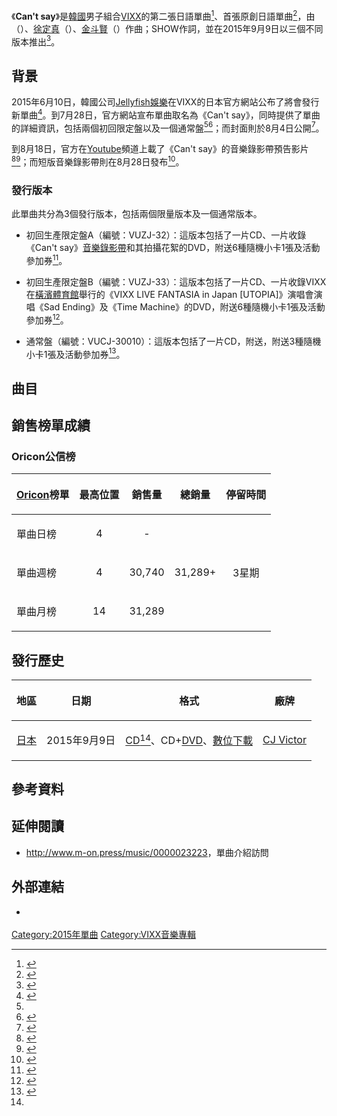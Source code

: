 {{Infobox single
|Name          = Can't say
|Cover         = VIXX Can't say.jpg
|Border        = yes
|Caption       = 通常盤封面
|Artist        = [[VIXX|VIXX]]
|Album         = [[Depend_on_me_(VIXX專輯)|Depend on me]]
|Released      = 2015年9月9日<br><small>（見[[#發行歷史|發行歷史]]）</small>
|Format        = [[CD|CD]]、[[數位音樂下載|數位下載]]
|B-side        = 迎接你（{{lang|ja|迎えに行こう}}）
|Recorded      = 2015年
|Genre         = [[日語流行音樂|日語流行音樂]]
|Length        = 3:27
|Writer        = {{link-ko|黃世駿|황세준}}（{{lang|ko|황세준}}）、[[徐定真|徐定真]]（{{lang|ko|서정진}}）、[[金斗賢|金斗賢]]（{{lang|ko|김두현}}）、SHOW
|Producer      = 黃世駿
| Chart position = * 日榜最高排名第4位<small>（9月9日，[[Oricon公信榜|Oricon]]）</small> 
* 週榜最高排名第4位<small>（9月13日，[[Oricon公信榜|Oricon]]）</small> 
|Label         = [[勝利娛樂|CJ Victor]]
|  Misc        = {{Extra chronology 2
  | Artist      = [[VIXX|VIXX]]日語單曲
  | Type        = single
  | Last single = [[Love_Letter_(VIXX日語單曲)|Love Letter]]<br>（2015年）
  | This single = '''Can't say'''<br>（2015年）
  | Next single = [[花風_(VIXX單曲)|花風]]<br>（2016年）
  }}
{{Extra chronology 2
  | Artist      = [[VIXX|VIXX]]單曲
  | Type        = single
  | Last single   = [[Boys'_Record|Boys' Record]]<br>（2015年）
  | This single   = '''Can't say'''<br>（2015年）
  | Next single   = [[Zelos_(VIXX單曲)|Zelos]]<br>（2016年）
}}
{{External music video|Type=single|{{YouTube|OmH9RjIZjp4|《Can't say》短版}} }}
}}

《'''Can't say'''》是[[韓國|韓國]]男子組合[[VIXX|VIXX]]的第二張日語單曲<ref>{{cite web |url=http://news.kstyle.com/article.ksn?articleNo=2027490 |script-title=ja:【終了しました】9/9(水)2ndシングルリリース！VIXX直筆サイン入り「Can't say」ポスターを2名様に！応募はTwitterをフォロー＆ツイート |work= |publisher=kstyle |date=2015-08-25 |accessdate=2015-09-05 |archive-date=2015-12-22 |archive-url=https://web.archive.org/web/20151222091224/http://news.kstyle.com/article.ksn?articleNo=2027490 |dead-url=no }}</ref>、首張原創日語單曲<ref name="dit">{{cite web|url=http://vixx.cjve.jp/info_detail.php?id=383&type=1&info_category_id=1|script-title=ja:VIXX 初の日本オリジナル楽曲となる2ndシングル「Can't say」収録内容決定！|title=（需要自行下拉查閱）|work=|publisher=VIXX日本官方網站|date=2015-07-28|accessdate=2015-09-05|deadurl=yes|archiveurl=https://web.archive.org/web/20151222144444/http://vixx.cjve.jp/info_detail.php?id=383&type=1&info_category_id=1|archivedate=2015-12-22}}</ref>，由{{link-ko|黃世駿|황세준}}（{{lang|ko|황세준}}）、[[徐定真|徐定真]]（{{lang|ko|서정진}}）、[[金斗賢|金斗賢]]（{{lang|ko|김두현}}）作曲；SHOW作詞，並在2015年9月9日以三個不同版本推出<ref name="dit">{{cite web|url=http://vixx.cjve.jp/info_detail.php?id=383&type=1&info_category_id=1|script-title=ja:VIXX 初の日本オリジナル楽曲となる2ndシングル「Can't say」収録内容決定！|title=（需要自行下拉查閱）|work=|publisher=VIXX日本官方網站|date=2015-07-28|accessdate=2015-09-05|deadurl=yes|archiveurl=https://web.archive.org/web/20151222144444/http://vixx.cjve.jp/info_detail.php?id=383&type=1&info_category_id=1|archivedate=2015-12-22}}</ref>。

==背景==
2015年6月10日，韓國公司[[Jellyfish娛樂|Jellyfish娛樂]]在VIXX的日本官方網站公布了將會發行新單曲<ref>{{cite web |url=http://vixx.cjve.jp/info_detail.php?id=368&type=1&info_category_id=1 |script-title=ja:VIXX 日本2ndシングル、2015年9月9日（水）リリース決定!! |work= |publisher=VIXX日本官方網站 |date=2015-06-10 |accessdate=2015-09-05 |deadurl=yes |archiveurl=https://web.archive.org/web/20151222151157/http://vixx.cjve.jp/info_detail.php?id=368&type=1&info_category_id=1 |archivedate=2015-12-22 }}</ref>。到7月28日，官方網站宣布單曲取名為《Can't say》，同時提供了單曲的詳細資訊，包括兩個初回限定盤以及一個通常盤<ref name="dit"/><ref>{{cite web|url=http://japanese.kpopstarz.com/articles/38031/20150729/vixx-prelease.htm|script-title=ja:VIXX、9/9発売の2ndシングルは初の日本オリジナル楽曲「Can't Say」に決定！|work=|publisher=[[kpopstarz|kpopstarz]]|date=2015-07-29|accessdate=2015-09-05|archive-date=2015-08-01|archive-url=https://web.archive.org/web/20150801030026/http://japanese.kpopstarz.com/articles/38031/20150729/vixx-prelease.htm|dead-url=no}}</ref>；而封面則於8月4日公開<ref>{{cite web |url=http://vixx.cjve.jp/info_detail.php?id=395&type=1&info_category_id=1 |script-title=ja:VIXX 2ndシングル「Can't say」のジャケット写真公開！ |work= |publisher=VIXX日本官方網站 |date=2015-08-04 |accessdate=2015-09-05 |deadurl=yes |archiveurl=https://web.archive.org/web/20151222124614/http://vixx.cjve.jp/info_detail.php?id=395&type=1&info_category_id=1 |archivedate=2015-12-22 }}</ref>。

到8月18日，官方在[[Youtube|Youtube]]頻道上載了《Can't say》的音樂錄影帶預告影片<ref>{{cite web |url=http://vixx.cjve.jp/info_detail.php?id=409&type=1&info_category_id=1 |script-title=ja:VIXX 2ndシングル「Can't say」ティーザー映像公開！ |work= |publisher=VIXX日本官方網站 |date=2015-08-18 |accessdate=2015-09-05 |deadurl=yes |archiveurl=https://web.archive.org/web/20151222105821/http://vixx.cjve.jp/info_detail.php?id=409&type=1&info_category_id=1 |archivedate=2015-12-22 }}</ref><ref>{{cite web |url=http://k-plaza.com/2015/08/vixx-40.html |script-title=ja:VIXX、2ndシングル「Can’t say」 ティーザー映像公開！ |work= |publisher=[[k-plaza|k-plaza]] |date=2015-08-18 |accessdate=2015-09-05 |archive-date=2015-12-22 |archive-url=https://web.archive.org/web/20151222090646/http://k-plaza.com/2015/08/vixx-40.html |dead-url=no }}</ref>；而短版音樂錄影帶則在8月28日發布<ref>{{cite web |url=http://vixx.cjve.jp/info_detail.php?id=421&type=1&info_category_id=1 |script-title=ja:VIXX 2ndシングル「Can't say」MV (Short ver.) 公開！ |work= |publisher=VIXX日本官方網站 |date=2015-08-28 |accessdate=2015-09-05 |deadurl=yes |archiveurl=https://web.archive.org/web/20151222105700/http://vixx.cjve.jp/info_detail.php?id=421&type=1&info_category_id=1 |archivedate=2015-12-22 }}</ref>。

===發行版本===
此單曲共分為3個發行版本，包括兩個限量版本及一個通常版本。

*初回生產限定盤A（編號：VUZJ-32）：這版本包括了一片CD、一片收錄《Can't say》[[音樂錄影帶|音樂錄影帶]]和其拍攝花絮的DVD，附送6種隨機小卡1張及活動參加券<ref name=typeA>{{cite web|url=http://www.amazon.co.jp/dp/B00ZDUIJBY|title=Amazon.co.jp: Can't say（初回限定盤A）(DVD付) - 音楽|language=ja|work=|publisher=[[Amazon.com|Amazon Japan]]|accessdate=2015-09-05|archive-date=2019-09-24|archive-url=https://web.archive.org/web/20190924195556/https://www.amazon.co.jp/dp/B00ZDUIJBY|dead-url=no}}</ref>。

*初回生產限定盤B（編號：VUZJ-33）：這版本包括了一片CD、一片收錄VIXX在[[橫濱體育館|橫濱體育館]]舉行的《VIXX LIVE FANTASIA in Japan [UTOPIA]》演唱會演唱《Sad Ending》及《Time Machine》的DVD，附送6種隨機小卡1張及活動參加券<ref name=typeB>{{cite web|url=http://www.amazon.co.jp/dp/B00ZDUIMN4|title=Amazon.co.jp: Can't say（初回限定盤B）(DVD付) - 音楽|language=ja|work=|publisher=[[Amazon.com|Amazon Japan]]|accessdate=2015-09-05|archive-date=2019-09-24|archive-url=https://web.archive.org/web/20190924195556/https://www.amazon.co.jp/dp/B00ZDUIMN4|dead-url=no}}</ref>。

*通常盤（編號：VUCJ-30010）：這版本包括了一片CD，附送，附送3種隨機小卡1張及活動參加券<ref name=regular>{{cite web|url=http://www.oricon.co.jp/prof/592733/products/1137263/1/|title=Can’t say｜VIXX｜ORICON STYLE|language=ja|work=|publisher=[[Oricon|Oricon]]|accessdate=2015-09-05|archive-date=2015-10-10|archive-url=https://web.archive.org/web/20151010194751/http://www.oricon.co.jp/prof/592733/products/1137263/1/|dead-url=no}}</ref>。

==曲目==
{{tracklist
| font_size       = 80%
| total_length    = 13:35
| headline        = 所有版本<ref name=regular /><ref name=typeA/><ref name=typeB/>

| title1          = Can't say
| music1          = {{link-ko|黃世駿|황세준}}（{{lang|ko|황세준}}）<br>[[徐定真|徐定真]]（{{lang|ko|서정진}}）<br>[[金斗賢|金斗賢]]（{{lang|ko|김두현}}）
| lyrics1         = SHOW
| arranger1       = 徐定真<br>金斗賢
| length1         = 3:27

| title2          = 迎接你
| note2           = {{lang|ja|迎えに行こう}}
| music2          = 徐定真<br>金斗賢<br>[[曹容浩|曹容浩]]（{{lang|ko|조용호}}）
| lyrics2         = SHOW
| arranger2       = 曹容浩
| length2         = 3:22

| title3          = Can't say
| note3           = Instrumental
| music3          = 黃世駿<br>徐定真<br>金斗賢
| arranger3       = 徐定真<br>金斗賢
| length3         = 3:27

| title4          = 迎接你
| note4           = Instrumental
| music4          = 徐定真<br>金斗賢<br>曹容浩
| arranger4       = 曹容浩
| length4         = 3:17

}}
{{tracklist
| collapsed       = yes
| headline        = DVD - 初回生產限定盤A：<ref name=typeA/> 
| title1          = Can't say
| note1           = [[音樂錄影帶|音樂錄影帶]]
| title2          = Can't say
| note2           = 音樂錄影帶製作花絮
}}
{{tracklist
| collapsed       = yes
| headline        = DVD - 初回生產限定盤B：<ref name=typeB/> 
| title1          = Sad Ending
| note1           = 《VIXX LIVE FANTASIA in Japan [UTOPIA]》演唱會
| title2          = Time Machine
| note2           = 《VIXX LIVE FANTASIA in Japan [UTOPIA]》演唱會
}}

==銷售榜單成績==
===Oricon公信榜===
{| class="wikitable" style="width:600px;"
|-
! style="text-align:center;"|[[Oricon|Oricon]]榜單
! style="text-align:center;"|最高位置
! style="text-align:center;"|銷售量
! style="text-align:center;"|總銷量
! style="text-align:center;"|停留時間
|-
|align="left"|單曲日榜
| style="text-align:center;"| 4
| style="text-align:center;" rowspan="1"| -
| style="text-align:center;" rowspan="3"| 31,289+
| style="text-align:center;" rowspan="3"| 3星期
|-
|align="left"|單曲週榜
| style="text-align:center;"| 4
| style="text-align:center;"| 30,740
|-
|align="left"|單曲月榜
| style="text-align:center;"| 14
| style="text-align:center;"| 31,289
|}

==發行歷史==
{| class="wikitable plainrowheaders"
|-
! scope="col"| 地區 !! 日期 !! 格式 !! 廠牌
|-
! scope="row"| [[日本|日本]]
| 2015年9月9日
| [[CD|CD]]<ref name=regular />、CD+[[DVD|DVD]]、[[數位音樂下載|數位下載]]
| [[勝利娛樂|CJ Victor]]
|}

==參考資料==
{{reflist}}

==延伸閱讀==
*http://www.m-on.press/music/0000023223{{Wayback|url=http://www.m-on.press/music/0000023223 |date=20150831235116 }}，單曲介紹訪問

==外部連結==
* {{Official website|http://vixx.cjve.jp/|VIXX日本官方網站}} {{Ja icon}}

{{VIXX}}

[[Category:2015年單曲|Category:2015年單曲]]
[[Category:VIXX音樂專輯|Category:VIXX音樂專輯]]